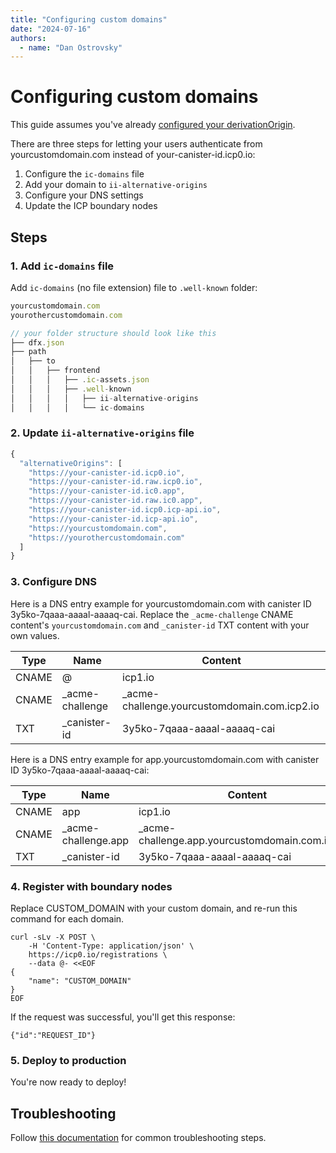 ```yaml
---
title: "Configuring custom domains"
date: "2024-07-16"
authors:
  - name: "Dan Ostrovsky"
---
```


# Configuring custom domains

This guide assumes you've already [configured your derivationOrigin](./deploying-to-production#derivationorigin-steps).

There are three steps for letting your users authenticate from yourcustomdomain.com instead of your-canister-id.icp0.io:
1. Configure the `ic-domains` file
2. Add your domain to `ii-alternative-origins`
3. Configure your DNS settings
4. Update the ICP boundary nodes

## Steps

### 1. Add `ic-domains` file

Add `ic-domains` (no file extension) file to `.well-known` folder:

```typescript
yourcustomdomain.com
yourothercustomdomain.com
```

```typescript
// your folder structure should look like this
├── dfx.json
├── path
│   ├── to
│   │   ├── frontend
│   │   │   ├── .ic-assets.json
│   │   │   ├── .well-known
│   │   │   │   ├── ii-alternative-origins
│   │   │   │   └── ic-domains
```

### 2. Update `ii-alternative-origins` file

```typescript
{
  "alternativeOrigins": [
    "https://your-canister-id.icp0.io",
    "https://your-canister-id.raw.icp0.io",
    "https://your-canister-id.ic0.app",
    "https://your-canister-id.raw.ic0.app",
    "https://your-canister-id.icp0.icp-api.io",
    "https://your-canister-id.icp-api.io",
    "https://yourcustomdomain.com",
    "https://yourothercustomdomain.com"
  ]
}
```

### 3. Configure DNS

Here is a DNS entry example for yourcustomdomain.com with canister ID 3y5ko-7qaaa-aaaal-aaaaq-cai.
Replace the `_acme-challenge` CNAME content's `yourcustomdomain.com` and `_canister-id` TXT content 
with your own values.

| Type        | Name             | Content                                      |
| ----------- | ---------------- | -------------------------------------------- | 
| CNAME       | @                | icp1.io                                      |
| CNAME       | _acme-challenge  | _acme-challenge.yourcustomdomain.com.icp2.io |
| TXT         | _canister-id     | 3y5ko-7qaaa-aaaal-aaaaq-cai                  |

Here is a DNS entry example for app.yourcustomdomain.com with canister ID 3y5ko-7qaaa-aaaal-aaaaq-cai:

| Type        | Name                 | Content                                          |
| ----------- | -------------------- | ------------------------------------------------ | 
| CNAME       | app                  | icp1.io                                          |
| CNAME       | _acme-challenge.app  | _acme-challenge.app.yourcustomdomain.com.icp2.io |
| TXT         | _canister-id         | 3y5ko-7qaaa-aaaal-aaaaq-cai                      |

### 4. Register with boundary nodes

Replace CUSTOM_DOMAIN with your custom domain, and re-run this command for each domain.

```
curl -sLv -X POST \
    -H 'Content-Type: application/json' \
    https://icp0.io/registrations \
    --data @- <<EOF
{
    "name": "CUSTOM_DOMAIN"
}
EOF
```

If the request was successful, you'll get this response:
```
{"id":"REQUEST_ID"}
```

### 5. Deploy to production

You're now ready to deploy!

## Troubleshooting

Follow [this documentation](https://internetcomputer.org/docs/current/developer-docs/web-apps/custom-domains/using-custom-domains) 
for common troubleshooting steps.